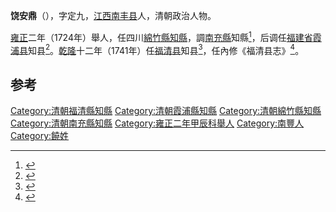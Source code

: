 '''饶安鼎'''（{{bd|？||？|catIdx=饶}}），字定九，[[江西|江西]][[南丰县|南丰县]]人，清朝政治人物。

[[雍正|雍正]]二年（1724年）舉人，任四川[[綿竹縣|綿竹縣]][[知縣|知縣]]，調[[南充縣|南充縣]]知縣<ref>{{cite book|author1=秦国经主编；唐益年|editor=叶秀云副主编|title=中国第一历史档案馆藏 清代官员履历档案全编 15 |publisher=上海：华东师范大学出版社|pages=734|accessdate=2016-11-10}}</ref>，后调任[[福建省_(清)|福建省]][[霞浦县|霞浦县]]知县<ref>{{Cite book|title=职官志|last=霞浦县志编纂委员会|first=《霞浦县志·上》|year=1986年|location=霞浦县|origyear=1929年版|pages=第201-205页}}</ref>。[[乾隆|乾隆]]十二年（1741年）任[[福清县|福清县]]知县<ref>{{cite news|title=福清市志  第四节　明代县衙|url=http://www.fzdqw.com/ShowText.asp?ToBook=1100&index=1135|accessdate=2013-08-11|newspaper=福州地情网|deadurl=yes|archiveurl=https://web.archive.org/web/20150528034308/http://www.fzdqw.com/ShowText.asp?ToBook=1100&index=1135|archivedate=2015-05-28}}</ref>，任內修《福清县志》<ref>{{cite book|author1=林山|title=闽都文化概论|date=2011年8月|publisher=福州：福建人民出版社|isbn=7-211-06332-7|pages=78|accessdate=2016-11-10}}</ref>。

==参考==
{{reflist}}{{start box}}
{{s-off}}
{{Succession box|[[陈策_(清朝文官)|陈策]]|[[周天福|周天福]]|{{QING}}[[霞浦县知县|霞浦县知县]]|雍正年间在任}}
{{end box}}{{清朝人物小作品}}
{{霞浦县行政长官|QING=uncollapsed}}
{{DEFAULTSORT:饒}}
[[Category:清朝福清縣知縣|Category:清朝福清縣知縣]]
[[Category:清朝霞浦縣知縣|Category:清朝霞浦縣知縣]]
[[Category:清朝綿竹縣知縣|Category:清朝綿竹縣知縣]]
[[Category:清朝南充縣知縣|Category:清朝南充縣知縣]]
[[Category:雍正二年甲辰科舉人|Category:雍正二年甲辰科舉人]]
[[Category:南豐人|Category:南豐人]]
[[Category:饒姓|Category:饒姓]]